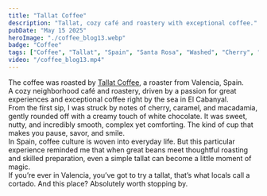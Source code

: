 ```yaml
---
title: "Tallat Coffee"
description: "Tallat, cozy café and roastery with exceptional coffee."
pubDate: "May 15 2025"
heroImage: "./coffee_blog13.webp"
badge: "Coffee"
tags: ["Coffee", "Tallat", "Spain", "Santa Rosa", "Washed", "Cherry", "Caramel", "Macademia", "White Chocolate"]
video: "/coffee_blog13.mp4"
---
```


The coffee was roasted by [Tallat Coffee](https://tallat.coffee), a roaster from Valencia, Spain.
<br />
A cozy neighborhood café and roastery, driven by a passion for great experiences and exceptional coffee right by the sea in El Cabanyal.
<br />
From the first sip, I was struck by notes of cherry, caramel, and macadamia, gently rounded off with a creamy touch of white chocolate. It was sweet, nutty, and incredibly smooth, complex yet comforting. The kind of cup that makes you pause, savor, and smile.
<br />
In Spain, coffee culture is woven into everyday life. But this particular experience reminded me that when great beans meet thoughtful roasting and skilled preparation, even a simple tallat can become a little moment of magic.
<br />
If you’re ever in Valencia, you’ve got to try a tallat, that’s what locals call a cortado. And this place? Absolutely worth stopping by.
